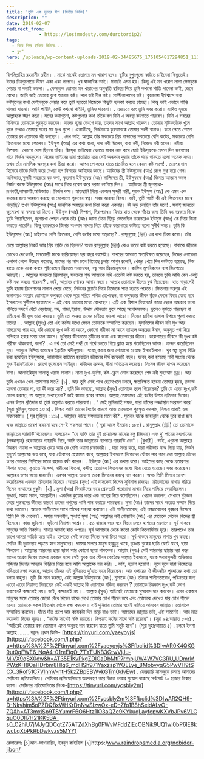 ```yaml
---
title: 'তুমি এক দূরতর দ্বীপ (দ্বিতীয় কিস্তি)'
description: ""
date: 2019-02-07
redirect_from: 
            - https://lostmodesty.com/durotordip2/
tags: 
  - বিয়ে নিয়ে ইনিয়ে বিনিয়ে...
  - ব্লগ"
hero: /uploads/wp-content-uploads-2019-02-34485676_1761054817294851_1134060928820576256_n.jpg
---
```

বিসমিল্লাহির রহমানীর রহীম। . মাঝে মাঝেই তোমার মন খারাপ হবে। ছুটির দুপুরগুলো কাটতে চাইবেনা কিছুতেই। ঈদের দিনগুলোতে ভীষণ একা একা লাগবে। খুব স্বাভাবিক ভাই। সবারই এমন হয়। কিন্তু এই মন খারাপ লাগা ফেসবুকে শেয়ার না করাই ভালো। . ফেসবুকে তোমার মন খারাপের অনুভূতি ছড়িয়ে দিয়ে তুমি কখনো শান্তি পাবেনা ভাই, জেনে রেখো। জানি ভাই তোমার বুকে অনেক কষ্ট। লাল কষ্ট নীল কষ্ট। মাল্টিকালারের কষ্ট। বুকভাঙ্গা দীর্ঘশ্বাসে ভরা কষ্টগুলোর কথা ফেইসবুকে শেয়ার করে তুমি হয়তো নিজেকে কিছুটা হালকা করতে চাচ্ছো। কিন্তু ভাই এভাবে শান্তি পাওয়া যায়না। আমি পাইনি, কেউ কখনো পাইনি, তুমিও পাবেনা। . এরচেয়ে বরং তুমি সবর করো। ব্যথিত হৃদয়ে আল্লাহকে স্মরণ করো। মনের কথাগুলো, কষ্টগুলোর কথা তাঁকে বল যিনি এ অবস্থা বদলাতে পারবেন। যিনি এ সবরের বিনিময়ে তোমাকে পুরস্কৃত করবেন। যাদের হৃদয় ভেংগে যায়, তাদের সাথে আল্লাহ থাকেন। তোমার সৃষ্টিকর্তাকে খুলে খুলে দেখাও তোমার মনের সব দুঃখ গুলো। একাকীত্বে, নির্জনতায় কুরআনকে তোমার সংগী বানাও। কান পেতে শোনো তোমার রব তোমাকে কী বলছেন। . দেখ ভাই, আল্লাহ তাঁর সবচেয়ে প্রিয় বান্দাদের সবচেয়ে বেশি কষ্টের, সবচেয়ে বেশি ফিতনাহর মধ্যে ফেলেন। ইউসুফ (আঃ) এর কথা ধরো, দাদা নবী ছিলেন, বাবা নবী, নিজেও নবী হবেন। নবীরা নিষ্পাপ। কোনো দোষ ছিলনা তাঁর। হিংসুক ভাইয়েরা খেলতে যাবার নাম করে ছোট্ট ইউসুফকে ফেলে দিল জংগলের ধারে নির্জন অন্ধকূপে। নিজের ভাইদের দ্বারা প্রতারিত হয়ে সেই অন্ধকার কূয়ার তাঁকে পড়ে থাকতে হলো অনেক সময়। তখন তাঁর মানসিক অবস্থার কথা চিন্তা করো। আপন লোকদের হাতে প্রতারিত হলে কেমন কষ্ট লাগে! . তারপর দাস হিসেবে তাঁকে বিক্রী করে দেওয়া হল মিশরের আযিযের কাছে। আযিযের স্ত্রী ইউসুফের (আঃ) রূপে মুগ্ধ হয়ে গেল। অভিজাত,সুন্দরী সবচেয়ে বড় কথা, কৃতদাস ইউসুফের (আঃ) মালিকের স্ত্রী, ইউসুফকে (আঃ) জিনার আহ্বান করল। নির্জন কক্ষে ইউসুফকে (আঃ) সাথে নিয়ে প্রবেশ করে দরজা লাগিয়ে দিল। . আযিযের স্ত্রী জুলায়খা-রূপবতী,লাস্যময়ী,অভিজাত। নির্জন কক্ষ। হাতছানি দিয়ে একজন সুন্দরী নারী, যুবক ইউসুফ (আঃ) কে এমন এক কাজের জন্য আহ্বান করছে যা যেকোনো পুরুষের স্বপ্ন। পরম আরাধ্য বিষয়। ভাই, তুমি আমি কী এই ফিতনাহর মাঝে পড়েছি? তখন ইউসুফের (আঃ) মানসিক অবস্থার কথা চিন্তা করো একবার। কী ঝড় চলছিল তাঁর মনে! . সবাই জানতো জুলেয়খা যা বলছে তা মিথ্যে। ইউসুফ (আঃ) নিষ্পাপ, নিরাপরাধ। যিনার হাত থেকে বাঁচার জন্য তিনি বন্ধ দরজার দিকে ছুটে গিয়েছিলেন, জুলায়খা পেছন থেকে তাঁর (আঃ) জামা টেনে ছিঁড়ে ফেলেছিল তারপরেও ইউসুফ (আঃ) কে দিয়ে জিনা করাতে পারেনি। কিন্তু তারপরেও জিনার অপবাদ মাথায় নিয়ে তাঁকে কারাগারে কাটাতে হলো সুদীর্ঘ সময়। তুমি কি ইউসুফের (আঃ) চাইতেও বেশি ফিতনাহ, বেশি কষ্টের মধ্যে পড়েছো? . রাসূলুল্লাহ (ﷺ) এর কথা চিন্তা করো। তাঁর চেয়ে আল্লাহর নিকট আর প্রিয় ব্যক্তি কে ছিলেন? অথচ রাসূলুল্লাহ (ﷺ) কেও কতো কষ্ট করতে হয়েছে। বাবাকে জীবনে চোখেও দেখেননি, মমতাময়ী মাকে হারিয়েছেন ছয় বছর বয়সেই। পাথরের আঘাতে ক্ষতবিক্ষত হয়েছেন, নিজের লোকেরা এলাকা থেকে উচ্ছেদ করেছে, মাসের পর মাস চলে গিয়েছে চুলায় আগুন জ্বলেনি, খেজুর খেয়ে দিন কাটাতে হয়েছে, নিজ হাতে একে একে কবরে শুইয়েছেন প্রিয়তম সন্তানদের, বন্ধু আর প্রিয়মানুষদের। কাফির মুশরিকদের ব্যঙ্গ বিদ্রুপতো আছেই। . আল্লাহর সবচেয়ে প্রিয়মানুষ, সবচেয়ে শুদ্ধ আত্মাকে যদি এতোটা কষ্ট করতে হয়, তাহলে তুমি আমি কেন একটু কষ্ট সহ্য করতে পারবনা? . ভাই, আল্লাহর শোকর আদায় করো। আল্লাহ তোমাকে দ্বীনের বুঝ দিয়েছেন। হাত বাড়ালেই তুমি হারাম রিলেশনের নাগাল পেয়ে যেতে, লিটনের ফ্ল্যাটে গিয়ে নিজেকে শান্ত করতে পারতে। ফিতনায় ভরপুর এই জমানায়ও আল্লাহ তোমাকে কলুষতা থেকে দূরে সরিয়ে পবিত্র রেখেছেন, বা কলুষতার জীবন ছুঁড়ে ফেলে ফিরে যেতে হবে ইসলামের সুশীতল ছায়াতলে - এই বোধ তোমার মধ্যে রেখেছেন। এটি এক বিশাল নিয়ামত! কতো ছেলে অন্ধকার কানা গলিতে সদর্পে হেঁটে বেড়াচ্ছে, মদ, গাজা,ইয়াবা, উদ্দাম যৌনতায় ডুবে আছে আপাদমস্তক। ভুলেও বুঝতে পারছেনা বা চাইছেনা কী ভুল তারা করছে। তুমি তো অন্তত তাদের চাইতে ভালো আছো। নিজের চাহিদা হালাল উপায়ে পূরণ করতে চাচ্ছো। . আল্লাহ (সুবঃ) তো এই কষ্টের মধ্যে ফেলে তোমাকে সম্মানিত করছেন। মুসলিমের জীবন যদি সুখ আর স্বাচ্ছ্যন্দ্যে পার হয়, যদি কোনো দুঃখ কষ্ট না আসে, কোনো পরীক্ষা না আসে তাহলে অন্তরের ঈমান, অনুসৃত পথ নিয়ে সন্দিহান হবার সময় চলে আসে। দুনিয়ার জীবনতো মুমীনের জন্য এক কারাগারের জীবন। কারাগারের জীবনে কী দুঃখ কষ্ট পরীক্ষা থাকবেনা, বলো? . এ পথ তো সেই পথ! যে পথে চলতে গিয়ে ক্লান্ত হয়ে পড়েছিলেন আদম। ক্রন্দন করেছিলেন নূহ। আগুনে নিক্ষিপ্ত হয়েছেন ইব্রাহীম খলীলুল্লাহ। যবেহ্ করার জন্য শোয়ানো হয়েছে ইসমাইলকে। খুব স্বল্প মূল্যে বিক্রি করা হয়েছিল ইউসুফকে, কারাগারে কাটাতে হয়েছিল জীবনের দীর্ঘ কয়েকটি বছর। যবেহ্ করা হয়েছে নারী সংশ্রব থেকে মুক্ত ইয়াহইয়াকে। রোগে ভুগেছেন আইয়ূব। দাউদের ক্রন্দন, সীমা অতিক্রম করেছে। নিঃসঙ্গ জীবন যাপন করেছেন ঈসা। আলাইহিমুস সালাতু ওয়াস সালাম। নানা দুঃখ-দুর্দশা, কষ্ট-ক্লেশ ভোগ করেছেন শেষ নবী মুহাম্মাদ ﷺ। আর তুমি এখনও খেল-তামাশায় মত্ত?! \[১] . আর তুমি সেই পথে হেসেখেলে চলবে, ক্ষতবিক্ষত হবেনা তোমার হৃদয়, রক্তাক্ত হবেনা তোমার পা, তা কী করে হয়? . তুমি কি ভাবছো, আল্লাহ (সুবঃ) তোমাকে ভুলে গিয়েছেন? তুমি যে এতো দুঃখ,কষ্ট ভোগ করছো, তা আল্লাহ দেখছেননা? ভাই কাবার রবের কসম। আল্লাহ তোমাদের এই কষ্টের উত্তম প্রতিদান দিবেন। এমন উত্তম প্রতিদান যা তুমি কল্পনাও করতে পারবেনা। . ‘ সেই মুমিনরাই সফল, যারা তাঁদের লজ্জাস্থান সংরক্ষণ করে’ (সূরা মুমিনুন,আয়াত ১ও ৪) . নিশ্চয় আমি তাদের ধৈর্যের কারণে আজ তাদেরকে পুরস্কৃত করলাম, নিশ্চয় তারাই হল সফলকাম। ( সূর মুমিনূন : ১১১) . আল্লাহর কাছে সফলতার মানে কী? . সুতরাং যাকে জাহান্নাম থেকে দূরে রাখা হবে এবং জান্নাতে প্রবেশ করানো হবে সে-ই সফলতা পাবে। ( সূরা আলে ইমরান : ১৮৫) . রাসুলুল্লাহ (ﷺ) তো তোমাকে জান্নাতের গ্যারান্টি দিয়েছেন। বলেছেন- ‘‘যে ব্যক্তি তার দুই চোয়ালের মাঝের বস্তু (জিহবা) এবং দু’ পায়ের মধ্যখানের (লজ্জাস্থান) হেফাযতের গ্যারান্টি দিবে, আমি তার জান্নাতের ব্যাপারে গ্যারান্টি দেব’’। \[বুখারী] . ভাই, এগুলো আল্লাহর চিরন্তন ওয়াদা – আল্লাহর চেয়ে আর কে বেশি ওয়াদা রক্ষাকারী। . যারা সবর করে, যারা পরীক্ষার মাঝ দিয়ে যায়, নির্জন মুহূর্তে আল্লাহ্কে ভয় করে, যারা যৌবনের হেফাযত করে, আল্লাহর ইবাদাতে নিজেদের যৌবন পার করে দেয় আল্লাহ তাঁদের ওপর ভোরের শিশিরের মতো রহমত বর্ষণ করেন। . ইউসুফ (আঃ) এর কথায় ধরো। ভাইদের কাছ থেকে প্রতারণার শিকার হওয়া, কূয়াতে নিক্ষেপ, নারীদের ফিতনা, বন্দীত্ব এতোসব ফিতনাহর মধ্যে দিয়ে যেতে হয়েছে।সবর করেছেন।আল্লাহর ওপর আস্থা হারাননি। এরপর আল্লাহ তায়ালা তাকে মিসরের রাজত্ব দান করেন। অথচ তিনি মিসরে প্রবেশ করেছিলেন একজন ক্রীতদাস হিসেবে।আল্লাহ (সুবঃ) এই দাসকেই দিলেন সুবিশাল রাজত্ব। ক্রীতদাসের মাথায় পরিয়ে দিলেন সম্মানের মুকুট। \[২] . মুসা (আঃ) ফিরাউনের ভয়ে গ্রেফতারি পরোয়ানা মাথায় নিয়ে পালিয়ে বেড়াচ্ছিলেন। ক্ষুধার্ত, সহায় সম্বল, আশ্রয়হীন। একদিন কুয়োর ধারে এক গাছের নিচে বসেছিলেন। খেয়াল করলেন, সেখানে দুইজন মেয়ে পুরুষদের ভীড়ের কারণে তাদের পশুদের পানি পান করাতে পারছেনা। মুসা (আঃ) তাদের সাথে অত্যন্ত সম্মান দিয়ে কথা বললেন। অত্যন্ত শালীনতার সাথে তাঁদের সাহায্য করলেন। এই শালীনতাবোধ, এই লজ্জাবোধের পুরষ্কার হিসেবে তিনি কি কি পেলেন? . সহায় সম্বলহীন, ক্ষুধার্ত মুসা (আঃ) আল্লাহর নবী শোয়াইব (আঃ) এর মেয়েকে পেলেন নিজের স্ত্রী হিসেবে। কাজ জুটলো। জুটলো নিরাপদ আশ্রয়। . ৫০ হাজার বছর ধরে বিচার চলবে হাশরের ময়দানে। সূর্য থাকবে মানুষের অতি নিকটে। মাথার আড়াই হাত ওপরে। সূর্য আমাদের থেকে কতো কোটি কিলোমিটার দূরে। তারপরেও তার তাপে আমরা অতিষ্ঠ হয়ে যাই। হাশরের সেই ভয়ঙ্কর দিনের কথা চিন্তা করো। সূর্য থাকবে মানুষের মাথার খুব কাছে। সেদিন কী দুরাবস্থায় পড়তে হবে মানুষদের। ঘামের সাগরে মানুষ হাবুডুবু খাবে, তৃষ্ণায় বুকের ছাতি ফেটে যাবে, ছায়া মিলবেনা। আল্লাহর আরশের ছায়া ছাড়া আর কোনো ছায়া থাকবেনা। আল্লাহ (সুবঃ) সেই আরশের ছায়ায় দয়া করে যাদের আশ্রয় দিবেন তাদের একজন হলো সেই যুবক যার যৌবন কেটেছে আল্লাহ্র ইবাদাতে, যাকে পরমাসুন্দরী অভিজাত মহিলার জিনার আহ্বান ফিরিয়ে দিয়ে বলে আমি আল্লাহ্কে ভয় করি। . ভাই, হতাশ হয়োনা। যুগে যুগে যারা নিজেদের পবিত্রতা রক্ষা করেছে, আল্লাহ তাঁদের এই দুনিয়াতে দু’হাত ভরে দিয়েছেন। আর ওপারের ঐ জীবনটার পুরষ্কারের কথা তো বলায় বাহুল্য। তুমি কি মনে করছো, যেই আল্লাহ ইউসুফকে (আঃ), মূসাকে (আঃ) তাঁদের শালীনতাবোধ, পবিত্রতার জন্য এতো এতো নিয়ামত দিয়েছেন সেই একই আল্লাহ কি তোমাকে বঞ্চিত করবেন ? তোমাকে চিরকাল দুঃখ,কষ্ট ভোগ করাবেন? কক্ষনোই নয়। ভাই, কক্ষনোই নয়। . আল্লাহ (সুবঃ) অচিরেই তোমাকে সুসংবাদ দান করবেন। এমন একজন মানুষের সঙ্গে তোমার জোড়া বেঁধে দিবেন যাকে দেখে তোমার চোখ শীতল হবে এবং তোমাকে দেখেও যার চোখ শীতল হবে। তোমাকে সকল ফিতনাহ থেকে রক্ষা করবেন। এই দুনিয়ায় তোমার ঘরেই নামিয়ে আনবেন জান্নাত। তোমাকে সম্মানিত করবেন। দাঁতে দাঁত চেপে আর কয়েকটা দিন লড়ে যাও ভাই। আমাদের জান্নাত ভাই, এই সামনেই। আর মাত্র কয়েকটা দিনের দূরত্ব। . "কষ্টের সাথেই স্বস্তি রয়েছে। নিশ্চয়ই কষ্টের সাথে স্বস্তি রয়েছে"। (সূরা ৯৪:আয়াত ৫-৬) . "অচিরেই তোমার রব্ব তোমাকে এমন অনুগ্রহ দান করবেন যাতে তুমি সন্তুষ্ট হবে"। (সূরা দুহাঃআয়াত ৫) . চলবে ইনশা আল্লাহ ..... . পড়ুনঃ প্রথম কিস্তি- [https://tinyurl.com/yaeyoyjs](https://l.facebook.com/l.php?u=https%3A%2F%2Ftinyurl.com%2Fyaeyoyjs%3Ffbclid%3DIwAR0K4QKG9ut0gFWE6_NqA4-01reEigO_7TYFUKB3GtwVjJu-MiVX9qSX0dw&h=AT35E1KvPkgZDIGaDbMtP7rmpjUW4W7VC3RU_UDmrMPWzKH8OaHDrbm8Hlq6_mdHSh971Yaxzsp1YQELye_8MobvyqG5PwVH9tSCX_3Rof51C7VInmV-ntH5kzZBpEBWvkGTmGdvEw) . ফেব্রুয়ারি মাসজুড়ে চলছে আমাদের সেমিনার প্রতিযোগিতা। সেমিনার প্রতিযোগিতায় অংশগ্রহণ করে জিতে নেবার সুযোগ থাকছে সর্বমোট ১০ হাজার টাকার ক্যাশ। সেমিনার প্রতিযোগিতার লিংক-[https://tinyurl.com/ycsbly2m](https://l.facebook.com/l.php?u=https%3A%2F%2Ftinyurl.com%2Fycsbly2m%3Ffbclid%3DIwAR2QH9-D-Nkvhjm5oPZDQBxWHKrDnNwSIzwOx-eDhZfo1B8hSeldALvO-7Q&h=AT3mxjSp9TSYumrF6O6Htz1lO3aQZe9KYkuqLayfepwKXVbJPv6VLCquO0DIl7H21KK5BA-s0_C2hiU7jMJyQDCqtZ75ATZdXhBg0FWvMFddZlEcOBNik9UQ1wi0bP6lE8kwcLqXbPkRbDwkvzs5MYY)

রেফারেন্সঃ \[১]আল-ফাওয়ায়িদ, ইবনুল কাইয়্যিম \[২]https:/www.raindropsmedia.org/nobider-jibon/
